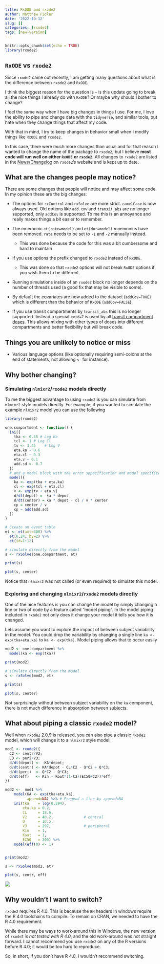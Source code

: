 ```yaml
---
title: RxODE and rxode2
author: Matthew Fidler
date: '2022-10-12'
slug: []
categories: [rxode2]
tags: [new-version]
---
```


```r
knitr::opts_chunk$set(echo = TRUE)
library(rxode2)
```

## `RxODE` vs `rxode2`

Since `rxode2` came out recently, I am getting many questions about what is the difference between `rxode2` and `RxODE`.

I think the biggest reason for the question is -- is this update going to break all the nice things I already do with `RxODE`? Or maybe why should I bother to change?

I feel the same way when I have big changes in things I use. For me, I love the ability to pipe and change data with the `tidyverse`, and similar tools, but hate when they change things that affect my code.

With that in mind, I try to keep changes in behavior small when I modify things like `RxODE` and `rxode2`.

In this case, there were much more changes than usual and for that reason I wanted to change the name of the package to `rxode2`, but I believe **most code will run well on either `RxODE`** **or `rxode2`**. All changes to `rxode2` are listed in the [News/Changelog](https://nlmixr2.github.io/rxode2/news/index.html) on `rxode2`'s website and is kept up to date.

## What are the changes people may notice?

There are some changes that people will notice and may affect some code. In my opinion these are the big changes:

-   The options for `rxControl` and `rxSolve` are more strict. `camelCase` is now always used. Old options like `add.cov` and `transit_abs` are no longer supported, only `addCov` is supported. To me this is an annoyance and really makes things a bit easier to remember.

-   The mnemonic `et(rate=model)` and `et(dur=model)` mnemonics have been removed. `rate` needs to be set to `-1` and `-2` manually instead.

    -   This was done because the code for this was a bit cumbersome and hard to maintain

-   If you use options the prefix changed to `rxode2` instead of `RxODE`.

    -   This was done so that `rxode2` options will not break `RxODE` options if you wish them to be different.

-   Running simulations inside of an `rxode2` block no longer depends on the number of threads used (a good fix that may be visible to some).

-   By default the covariates are now added to the dataset (`addCov=TRUE`) which is different than the behavior of `RxODE` (`addCov=FALSE`).

-   If you use transit compartments by `transit_abs` this is no longer supported. Instead a special `evid=7` is used by all [transit compartment doses](https://nlmixr2.github.io/rxode2/articles/rxode2-transit-compartments.html). This allows mixing with other types of doses into different compartments and better flexibility but will break code.

## Things you are unlikely to notice or miss

-   Various language options (like optionally requiring semi-colons at the end of statements, not allowing `<-` for instance).

## Why bother changing?

### Simulating `nlmixr2`/`rxode2` models directly

To me the biggest advantage to using `rxode2` is you can simulate from `nlmixr2` style models directly. For example, if you wanted to simulate the example `nlmixr2` model you can use the following

```r
library(rxode2)

one.compartment <- function() {
  ini({
    tka <- 0.45 # Log Ka
    tcl <- 1 # Log Cl
    tv <- 3.45    # Log V
    eta.ka ~ 0.6
    eta.cl ~ 0.3
    eta.v ~ 0.1
    add.sd <- 0.7
  })
  # and a model block with the error sppecification and model specification
  model({
    ka <- exp(tka + eta.ka)
    cl <- exp(tcl + eta.cl)
    v <- exp(tv + eta.v)
    d/dt(depot) = -ka * depot
    d/dt(center) = ka * depot - cl / v * center
    cp = center / v
    cp ~ add(add.sd)
  })
}

# Create an event table
et <- et(amt=300) %>%
  et(0,24, by=2) %>%
  et(id=1:12)

# simulate directly from the model
s <- rxSolve(one.compartment, et)

print(s)

plot(s, center)
```

Notice that `nlmixr2` was not called (or even required) to simulate this model.

### Exploring and changing `nlmixr2`/`rxode2` models directly

One of the nice features is you can change the model by simply changing a line or two of code by a feature called "model piping". In the model piping included in `rxode2` not only does it change your model it tells you how it is changed.

Lets assume you want to explore the impact of between subject variability in the model. You could drop the variability by changing a single line `ka <- exp(tka+eta.ka)` to `ka <- exp(tka)`. Model piping allows that to occur easily

```r
mod2 <- one.compartment %>%
  model(ka <- exp(tka))

print(mod2)

# simulate directly from the model
s <- rxSolve(mod2, et)

print(s)

plot(s, center)
```

Not surprisingly without between subject variability on the `ka` component, there is not much difference in absorption between subjects.

## What about piping a classic `rxode2` model?

Well when `rxode2` 2.0.9 is released, you can also pipe a classic `rxode2` model, which will change it to a `nlmixr2` style model:

```r

mod1 <- rxode2({
  C2 <- centr/V2;
  C3 <- peri/V3;
  d/dt(depot) <- -KA*depot;
  d/dt(centr) <- KA*depot - CL*C2 - Q*C2 + Q*C3;
  d/dt(peri)  <- Q*C2 - Q*C3;
  d/dt(eff)   <- Kin - Kout*(1-C2/(EC50+C2))*eff;
})

mod2 <-  mod1 %>% 
    model(KA <- exp(tka+eta.ka), 
          append=NA) %>% # Prepend a line by append=NA
    ini(tka    = log(0.294), 
        eta.ka = 0.2,
        CL     = 18.6, 
        V2     = 40.2,              # central 
        Q      = 10.5,  
        V3     = 297,               # peripheral
        Kin    = 1, 
        Kout   = 1, 
        EC50   = 200) %>%
    model(eff(0) <- 1)


print(mod2)

s <- rxSolve(mod2, et)

plot(s, centr, eff)
```

![](images/whyrxode.png)

## Why wouldn't I want to switch?

`rxode2` requires R 4.0. This is because the `BH` headers in windows require the R 4.0 toolchains to compile. To remain on CRAN, we needed to have the R 4.0 requirement.

While there may be ways to work-around this in Windows, the new version of `rxode2` *is not tested with R 4.0*, and the old work-around was not straight forward. I cannot recommend you use `rxode2` on any of the R versions before R 4.0; it would be too hard to reproduce.

So, in short, if you don't have R 4.0, I wouldn't recommend switching.
